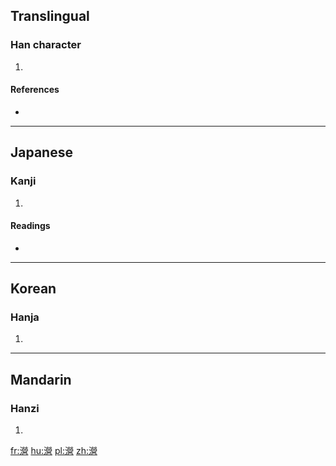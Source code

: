 ==Translingual==

===Han character===
{{Han char|rn=85|rad=水|as=17|sn=20|four=39166|canj=EFFR}}

# {{defn|Han|sort=水17}}

====References====
* {{Han ref|kx=0660.280|dkj=18687|dj=1070.190|hdz=31785.040|uh=702F|ud=28719|bh=F45D|bd=62557}}

----

==Japanese==

===Kanji===
{{ja-kanji|grade=|rs=水17}}

# {{defn|lang=ja|sort=水17}}

====Readings====
* {{ja-readings|on=[[えい]] (ei), [[よう]] (yō)|kun=[[おがわ]] (ogawa)}}

----

==Korean==

===Hanja===
{{ko-hanja|hangeul=영|eumhun=|rv=yeong|mr=yŏng|y=yeng}}

# {{defn|lang=ko|sort=水17}}

----

==Mandarin==

===Hanzi===
{{cmn-hanzi|pin=[[yíng]] ([[ying2]])|wg=ying<sup>2</sup>}}

# {{defn|lang=cmn|sort=水17}}

[[fr:瀯]]
[[hu:瀯]]
[[pl:瀯]]
[[zh:瀯]]